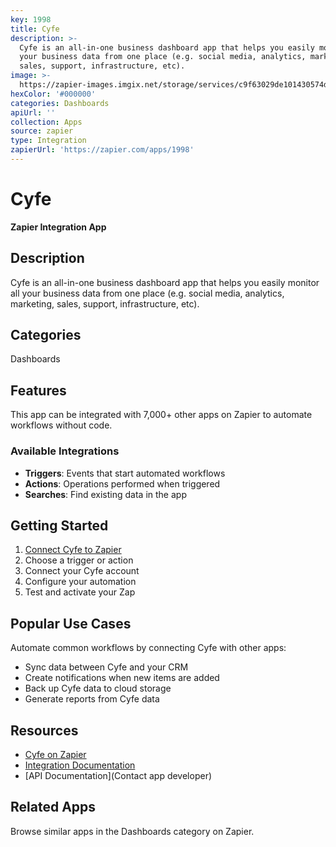 ```yaml
---
key: 1998
title: Cyfe
description: >-
  Cyfe is an all-in-one business dashboard app that helps you easily monitor all
  your business data from one place (e.g. social media, analytics, marketing,
  sales, support, infrastructure, etc).
image: >-
  https://zapier-images.imgix.net/storage/services/c9f63029de101430574d8a913070af9a.png?auto=format%2Ccompress&ixlib=python-3.0.0&q=50
hexColor: '#000000'
categories: Dashboards
apiUrl: ''
collection: Apps
source: zapier
type: Integration
zapierUrl: 'https://zapier.com/apps/1998'
---
```

# Cyfe

**Zapier Integration App**

## Description

Cyfe is an all-in-one business dashboard app that helps you easily monitor all your business data from one place (e.g. social media, analytics, marketing, sales, support, infrastructure, etc).

## Categories

Dashboards

## Features

This app can be integrated with 7,000+ other apps on Zapier to automate workflows without code.

### Available Integrations

- **Triggers**: Events that start automated workflows
- **Actions**: Operations performed when triggered
- **Searches**: Find existing data in the app

## Getting Started

1. [Connect Cyfe to Zapier](https://zapier.com/apps/1998)
2. Choose a trigger or action
3. Connect your Cyfe account
4. Configure your automation
5. Test and activate your Zap

## Popular Use Cases

Automate common workflows by connecting Cyfe with other apps:

- Sync data between Cyfe and your CRM
- Create notifications when new items are added
- Back up Cyfe data to cloud storage
- Generate reports from Cyfe data

## Resources

- [Cyfe on Zapier](https://zapier.com/apps/1998)
- [Integration Documentation](https://zapier.com/apps/1998/integrations)
- [API Documentation](Contact app developer)

## Related Apps

Browse similar apps in the Dashboards category on Zapier.

